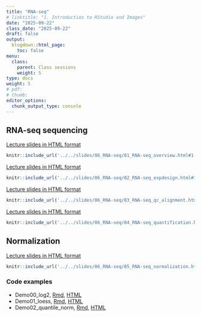 ```yaml
---
title: "RNA-seq"
# linktitle: "1. Introduction to RStudio and Images"
date: "2025-09-22"
class_date: "2025-09-22"
draft: false
output:
  blogdown::html_page:
    toc: false
menu:
  class:
    parent: Class sessions
    weight: 5
type: docs
weight: 5
# pdf: 
# thumb: 
editor_options: 
  chunk_output_type: console
---
```


## RNA-seq sequencing

<a href="../../slides/06_RNA-seq/01_RNA-seq_overview.html#1" target="_blank">Lecture slides in HTML format</a>

```r
knitr::include_url('../../slides/06_RNA-seq/01_RNA-seq_overview.html#1')
```

<a href="../../slides/06_RNA-seq/02_RNA-seq_expdesign.html#1" target="_blank">Lecture slides in HTML format</a>

```r
knitr::include_url('../../slides/06_RNA-seq/02_RNA-seq_expdesign.html#1')
```

<a href="../../slides/06_RNA-seq/03_RNA-seq_qc_alignment.html#1" target="_blank">Lecture slides in HTML format</a>

```r
knitr::include_url('../../slides/06_RNA-seq/03_RNA-seq_qc_alignment.html#1')
```

<a href="../../slides/06_RNA-seq/04_RNA-seq_quantification.html#1" target="_blank">Lecture slides in HTML format</a>

```r
knitr::include_url('../../slides/06_RNA-seq/04_RNA-seq_quantification.html#1')
```

## Normalization

<a href="../../slides/06_RNA-seq/05_RNA-seq_normalization.html#1" target="_blank">Lecture slides in HTML format</a>

```r
knitr::include_url('../../slides/06_RNA-seq/05_RNA-seq_normalization.html#1')
```

### Code examples

- Demo00_log2, <a href="../../slides/04_Bioconductor/lab/Demo00_log2.Rmd" target="_blank">Rmd</a>, <a href="../../slides/06_RNA-seq/lab/Demo00_log2.html" target="_blank">HTML</a>
- Demo01_loess, <a href="../../slides/04_Bioconductor/lab/Demo01_loess.Rmd" target="_blank">Rmd</a>, <a href="../../slides/06_RNA-seq/lab/Demo01_loess.html" target="_blank">HTML</a>
- Demo02_quantile_norm, <a href="../../slides/04_Bioconductor/lab/Demo02_quantile_norm.Rmd" target="_blank">Rmd</a>, <a href="../../slides/06_RNA-seq/lab/Demo02_quantile_norm.html" target="_blank">HTML</a>

